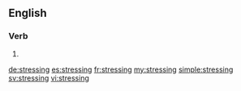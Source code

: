 ==English==

===Verb===
{{head|en}}

# {{present participle of|stress}}

[[de:stressing]]
[[es:stressing]]
[[fr:stressing]]
[[my:stressing]]
[[simple:stressing]]
[[sv:stressing]]
[[vi:stressing]]
